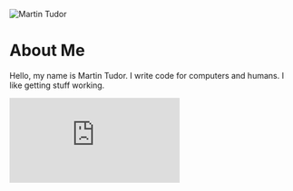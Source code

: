
<MyHead title="About | martintudor.com" />

![Martin Tudor](https://res.cloudinary.com/dibbxe0wt/image/upload/w_200/martintudordotcom/martintudor_rxxn5n.jpg)

# **About Me**

Hello, my name is Martin Tudor. I write code for computers and humans. I like getting stuff working.

<div className="resp-container">
  <iframe
    className="resp-iframe"
    src="https://www.youtube.com/embed/0VkrUG3OrPc"
    title="YouTube video player"
    frameBorder="0"
    allow="accelerometer; autoplay; clipboard-write; encrypted-media; gyroscope; picture-in-picture"
    allowFullScreen
  ></iframe>
</div>

<style jsx>{`
  img[alt='Martin Tudor'] {
    width: 25%;
    height: auto;
  }
  .resp-container {
    position: relative;
    overflow: hidden;
    padding-top: 56.25%;
  }
  .resp-iframe {
    position: absolute;
    top: 0;
    left: 0;
    width: 100%;
    height: 100%;
    border: 0;
  }
`}</style>
